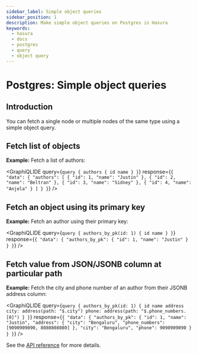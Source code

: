 ```yaml
---
sidebar_label: Simple object queries
sidebar_position: 1
description: Make simple object queries on Postgres in Hasura
keywords:
  - hasura
  - docs
  - postgres
  - query
  - object query
---
```



# Postgres: Simple object queries

## Introduction

You can fetch a single node or multiple nodes of the same type using a
simple object query.

## Fetch list of objects

**Example:** Fetch a list of authors:

<GraphiQLIDE
  query={`query {
  authors {
    id
    name
  }
}`}
response={`{
  "data": {
    "authors": [
      {
        "id": 1,
        "name": "Justin"
      },
      {
        "id": 2,
        "name": "Beltran"
      },
      {
        "id": 3,
        "name": "Sidney"
      },
      {
        "id": 4,
        "name": "Anjela"
      }
    ]
  }
}`}
/>

## Fetch an object using its primary key

**Example:** Fetch an author using their primary key:

<GraphiQLIDE
  query={`query {
  authors_by_pk(id: 1) {
    id
    name
  }
}`}
response={`{
  "data": {
    "authors_by_pk": {
      "id": 1,
      "name": "Justin"
    }
  }
}`}
/>

## Fetch value from JSON/JSONB column at particular path

**Example:** Fetch the city and phone number of an author from their
JSONB address column:

<GraphiQLIDE
  query={`query {
  authors_by_pk(id: 1) {
    id
    name
    address
    city: address(path: "$.city")
    phone: address(path: "$.phone_numbers.[0]")
  }
}`}
response={`{
  "data": {
    "authors_by_pk": {
      "id": 1,
      "name": "Justin",
      "address": {
        "city": "Bengaluru",
        "phone_numbers": [9090909090, 8080808080]
      },
      "city": "Bengaluru",
      "phone": 9090909090
    }
  }
}`}
/>

See the [API reference](/graphql/core/api-reference/graphql-api/query.mdx#simpleobject) for more details.
